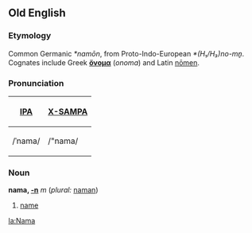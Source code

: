 ==Old English==
===Etymology===
Common Germanic ''*namōn'', from Proto-Indo-European ''*(H₁/H₃)no-mn̥''.  Cognates include Greek '''[[ὄνομα]]''' (''onoma'') and Latin [[nomen|nōmen]].  

===Pronunciation===
{| border=1 cellpadding=5
! [[w:International Phonetic Alphabet|IPA]] !! [[w:X-SAMPA|X-SAMPA]]
|-
| /ˈnama/ || /"nama/
|}

===Noun===
'''nama, [[Wiktionary Appendix:Old English weak noun declension|-n]]''' ''m'' (''plural:'' [[naman]]) 
<!-- "plural" should probably be removed after the declension page is made -->
#[[name]]

[[la:Nama]]